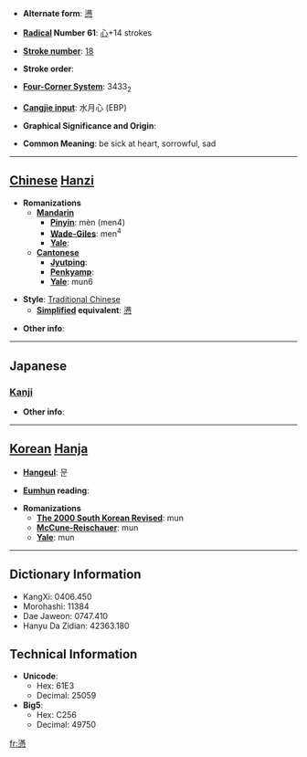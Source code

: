 * '''Alternate form''': [[懑]]

* '''[[Wiktionary:Chinese radical index| Radical]] Number 61''': [[Wiktionary:Chinese radical index 心|心]]+14 strokes

* '''[[Wiktionary:Chinese total strokes index|Stroke number]]''': [[Wiktionary:Chinese total strokes index 18|18]]

* '''Stroke order''': 

* '''[[Wiktionary:Chinese four corner index|Four-Corner System]]''': 3433<sub>2</sub>

* '''[[Wiktionary:Chinese Cangjie index|Cangjie input]]''': 水月心 (EBP)

* '''Graphical Significance and Origin''': 

* '''Common Meaning''': be sick at heart, sorrowful, sad

----

== [[Chinese]] [[Hanzi]] ==

* '''Romanizations'''
** '''[[Mandarin]]'''
*** '''[[Pinyin]]''': mèn (men4)
*** '''[[Wade-Giles]]''': men<sup>4</sup>
*** '''[[Yale]]''': 
** '''[[Cantonese]]'''
*** '''[[Jyutping]]''':
*** '''[[Penkyamp]]''': 
*** '''[[Yale]]''': mun6

* '''Style''': [[Traditional Chinese]] 
** '''[[Simplified Chinese|Simplified]] equivalent''': [[懑]]

* '''Other info''': 

----

==Japanese==
===[[Kanji]]===
{{kanji|on readings=[[もん]] (mon), [[まん]] (man)
|kun readings=[[もだえる]] (modaeru)
}}

* '''Other info''':  

----

== [[Korean]] [[Hanja]] ==

* '''[[Hangeul]]''': 문

* '''[[Eumhun]] reading''': 

* '''Romanizations'''
** '''[[The 2000 South Korean Revised Romanization|The 2000 South Korean Revised]]''': mun
** '''[[McCune-Reischauer]]''': mun
** '''[[Yale]]''': mun

----

== Dictionary Information ==

* KangXi: 0406.450
* Morohashi: 11384
* Dae Jaweon: 0747.410
* Hanyu Da Zidian: 42363.180

== Technical Information ==

* '''Unicode''':
** Hex: 61E3
** Decimal: 25059
* '''Big5''':
** Hex: C256
** Decimal: 49750

[[fr:懣]]